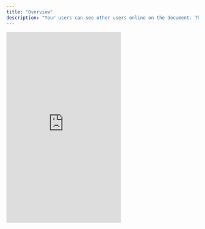 ```yaml
---
title: "Overview"
description: "Your users can see other users online on the document. This makes your app feel alive."
---
```


 <Frame>
  <iframe
    src="https://snippyly-demo-html-dev.web.app/landing-page-demo.html?feature=presence"
    scrolling="no"
    frameborder="0"
    class="w-full"
    height="500px"
  ></iframe>
  </Frame>
